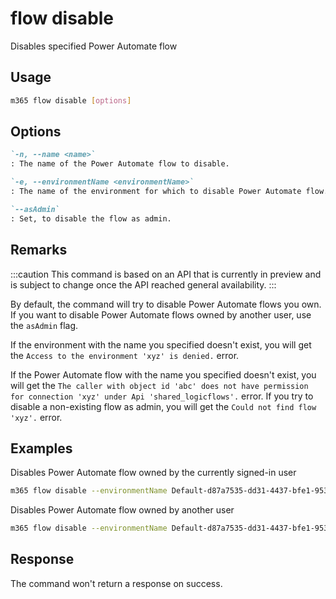 
# flow disable

Disables specified Power Automate flow

## Usage

```sh
m365 flow disable [options]
```

## Options

```md defintion-list
`-n, --name <name>`
: The name of the Power Automate flow to disable.

`-e, --environmentName <environmentName>`
: The name of the environment for which to disable Power Automate flow.

`--asAdmin`
: Set, to disable the flow as admin.
```

<Global />

## Remarks

:::caution
This command is based on an API that is currently in preview and is subject to change once the API reached general availability.
:::

By default, the command will try to disable Power Automate flows you own. If you want to disable Power Automate flows owned by another user, use the `asAdmin` flag.

If the environment with the name you specified doesn't exist, you will get the `Access to the environment 'xyz' is denied.` error.

If the Power Automate flow with the name you specified doesn't exist, you will get the `The caller with object id 'abc' does not have permission for connection 'xyz' under Api 'shared_logicflows'.` error. If you try to disable a non-existing flow as admin, you will get the `Could not find flow 'xyz'.` error.

## Examples

Disables Power Automate flow owned by the currently signed-in user

```sh
m365 flow disable --environmentName Default-d87a7535-dd31-4437-bfe1-95340acd55c5 --name 3989cb59-ce1a-4a5c-bb78-257c5c39381d
```

Disables Power Automate flow owned by another user

```sh
m365 flow disable --environmentName Default-d87a7535-dd31-4437-bfe1-95340acd55c5 --name 3989cb59-ce1a-4a5c-bb78-257c5c39381d --asAdmin
```

## Response

The command won't return a response on success.
